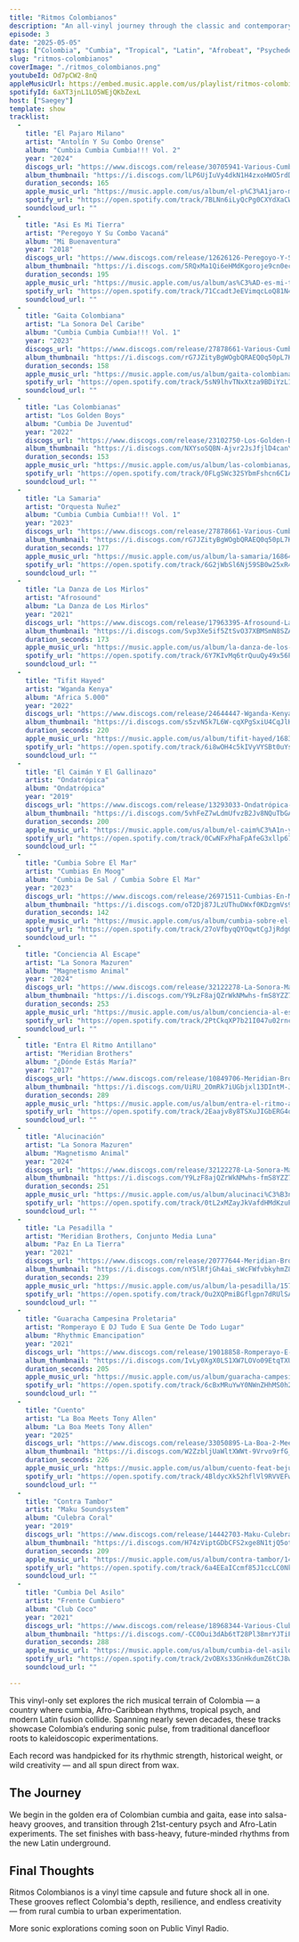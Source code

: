 ```yaml
---
title: "Ritmos Colombianos"
description: "An all-vinyl journey through the classic and contemporary sounds of Colombia — from cumbia and salsa dura to psychedelic fusion, Afro-Colombian rhythms, and modern Latin experiments."
episode: 3
date: "2025-05-05"
tags: ["Colombia", "Cumbia", "Tropical", "Latin", "Afrobeat", "Psychedelia"]
slug: "ritmos-colombianos"
coverImage: "./ritmos_colombianos.png"
youtubeId: Od7pCW2-8nQ
appleMusicUrl: https://embed.music.apple.com/us/playlist/ritmos-colombianos/pl.u-gxpkDtbdVWd
spotifyId: 6aXT3jnL1LO5WEjQKbZexL
host: ["Saegey"]
template: show
tracklist:
  -
    title: "El Pajaro Milano"
    artist: "Antolín Y Su Combo Orense"
    album: "Cumbia Cumbia Cumbia!!! Vol. 2"
    year: "2024"
    discogs_url: "https://www.discogs.com/release/30705941-Various-Cumbia-Cumbia-Cumbia-Vol-2"
    album_thumbnail: "https://i.discogs.com/lLP6UjIuVy4dkN1H4zxoHWO5rdDzB4mnm5RjQ2JkFdQ/rs:fit/g:sm/q:40/h:150/w:150/czM6Ly9kaXNjb2dz/LWRhdGFiYXNlLWlt/YWdlcy9SLTMwNzA1/OTQxLTE3MTU5NzIy/MjQtNDYwOC5qcGVn.jpeg"
    duration_seconds: 165
    apple_music_url: "https://music.apple.com/us/album/el-p%C3%A1jaro-milano/1711807574?i=1711808003"
    spotify_url: "https://open.spotify.com/track/7BLNn6iLyQcPg0CXYdXaCW"
    soundcloud_url: ""
  -
    title: "Asi Es Mi Tierra"
    artist: "Peregoyo Y Su Combo Vacaná"
    album: "Mi Buenaventura"
    year: "2018"
    discogs_url: "https://www.discogs.com/release/12626126-Peregoyo-Y-Su-Combo-Vacaná-Mi-Buenaventura"
    album_thumbnail: "https://i.discogs.com/5RQxMa1Qi6eHMdKgoroje9cn0ecJUPLLsOgie-7UAjU/rs:fit/g:sm/q:40/h:150/w:150/czM6Ly9kaXNjb2dz/LWRhdGFiYXNlLWlt/YWdlcy9SLTEyNjI2/MTI2LTE2ODk4OTQ3/NjQtODY5MC5qcGVn.jpeg"
    duration_seconds: 195
    apple_music_url: "https://music.apple.com/us/album/as%C3%AD-es-mi-tierra/1193668912?i=1193669051"
    spotify_url: "https://open.spotify.com/track/71CcadtJeEVimqcLoQ81N4"
    soundcloud_url: ""
  -
    title: "Gaita Colombiana"
    artist: "La Sonora Del Caribe"
    album: "Cumbia Cumbia Cumbia!!! Vol. 1"
    year: "2023"
    discogs_url: "https://www.discogs.com/release/27878661-Various-Cumbia-Cumbia-Cumbia-Vol-1"
    album_thumbnail: "https://i.discogs.com/rG7JZityBgWOgbQRAEQ0q50pL7K4XLv4UwbY5uMonVM/rs:fit/g:sm/q:40/h:150/w:150/czM6Ly9kaXNjb2dz/LWRhdGFiYXNlLWlt/YWdlcy9SLTI3ODc4/NjYxLTE2OTExOTA1/MjQtNzAzMy5qcGVn.jpeg"
    duration_seconds: 158
    apple_music_url: "https://music.apple.com/us/album/gaita-colombiana/1686414302?i=1686414812"
    spotify_url: "https://open.spotify.com/track/5sN9lhvTNxXtza9BDiYzL1"
    soundcloud_url: ""
  -
    title: "Las Colombianas"
    artist: "Los Golden Boys"
    album: "Cumbia De Juventud"
    year: "2022"
    discogs_url: "https://www.discogs.com/release/23102750-Los-Golden-Boys-Cumbia-De-Juventud"
    album_thumbnail: "https://i.discogs.com/NXYsoSQBN-Ajvr2JsJfjlD4canYusbr8xAbGrq-QL-Y/rs:fit/g:sm/q:40/h:150/w:150/czM6Ly9kaXNjb2dz/LWRhdGFiYXNlLWlt/YWdlcy9SLTIzMTAy/NzUwLTE2NTE2MTU4/MzgtMzAxMy5qcGVn.jpeg"
    duration_seconds: 153
    apple_music_url: "https://music.apple.com/us/album/las-colombianas/1776655203?i=1776655218"
    spotify_url: "https://open.spotify.com/track/0FLgSWc32SYbmFshcn6C1A"
    soundcloud_url: ""
  -
    title: "La Samaria"
    artist: "Orquesta Nuñez"
    album: "Cumbia Cumbia Cumbia!!! Vol. 1"
    year: "2023"
    discogs_url: "https://www.discogs.com/release/27878661-Various-Cumbia-Cumbia-Cumbia-Vol-1"
    album_thumbnail: "https://i.discogs.com/rG7JZityBgWOgbQRAEQ0q50pL7K4XLv4UwbY5uMonVM/rs:fit/g:sm/q:40/h:150/w:150/czM6Ly9kaXNjb2dz/LWRhdGFiYXNlLWlt/YWdlcy9SLTI3ODc4/NjYxLTE2OTExOTA1/MjQtNzAzMy5qcGVn.jpeg"
    duration_seconds: 177
    apple_music_url: "https://music.apple.com/us/album/la-samaria/1686414302?i=1686415272"
    spotify_url: "https://open.spotify.com/track/6G2jWbSl6Nj59SB0w25xR4"
    soundcloud_url: ""
  -
    title: "La Danza de Los Mirlos"
    artist: "Afrosound"
    album: "La Danza de Los Mirlos"
    year: "2021"
    discogs_url: "https://www.discogs.com/release/17963395-Afrosound-La-Danza-de-Los-Mirlos"
    album_thumbnail: "https://i.discogs.com/Svp3Xe5if5ZtSvO37XBMSmN8SZAgF9E7EOY4G4i_LQI/rs:fit/g:sm/q:40/h:150/w:150/czM6Ly9kaXNjb2dz/LWRhdGFiYXNlLWlt/YWdlcy9SLTE3OTYz/Mzk1LTE2MTY0MzU3/MjgtNDU5OC5qcGVn.jpeg"
    duration_seconds: 173
    apple_music_url: "https://music.apple.com/us/album/la-danza-de-los-mirlos-instrumental/1391687485?i=1391688067"
    spotify_url: "https://open.spotify.com/track/6Y7KIvMq6trQuuQy49x56P"
    soundcloud_url: ""
  -
    title: "Tifit Hayed"
    artist: "Wganda Kenya"
    album: "Africa 5.000"
    year: "2022"
    discogs_url: "https://www.discogs.com/release/24644447-Wganda-Kenya-Africa-5000"
    album_thumbnail: "https://i.discogs.com/s5zvN5k7L6W-cqXPgSxiU4CqJlHxqO-UQ1NDggyZX_4/rs:fit/g:sm/q:40/h:150/w:150/czM6Ly9kaXNjb2dz/LWRhdGFiYXNlLWlt/YWdlcy9SLTI0NjQ0/NDQ3LTE2NjQyNjk4/MzItMTU4OS5qcGVn.jpeg"
    duration_seconds: 220
    apple_music_url: "https://music.apple.com/us/album/tifit-hayed/1683179907?i=1683180420"
    spotify_url: "https://open.spotify.com/track/6i8wOH4c5kIVyVYSBt0uYs"
    soundcloud_url: ""
  -
    title: "El Caimán Y El Gallinazo"
    artist: "Ondatrópica"
    album: "Ondatrópica"
    year: "2019"
    discogs_url: "https://www.discogs.com/release/13293033-Ondatrópica-Ondatrópica"
    album_thumbnail: "https://i.discogs.com/5vhFeZ7wLdmUfvzB2Jv8NQuTbGAbnBlu1CaOQ3HDYv4/rs:fit/g:sm/q:40/h:150/w:150/czM6Ly9kaXNjb2dz/LWRhdGFiYXNlLWlt/YWdlcy9SLTEzMjkz/MDMzLTE1NTE1MzY4/ODgtOTIyMC5qcGVn.jpeg"
    duration_seconds: 200
    apple_music_url: "https://music.apple.com/us/album/el-caim%C3%A1n-y-el-gallinazo/1612406375?i=1612406637"
    spotify_url: "https://open.spotify.com/track/0CwNFxPhaFpAfeG3xllp67"
    soundcloud_url: ""
  -
    title: "Cumbia Sobre El Mar"
    artist: "Cumbias En Moog"
    album: "Cumbia De Sal / Cumbia Sobre El Mar"
    year: "2023"
    discogs_url: "https://www.discogs.com/release/26971511-Cumbias-En-Moog-Cumbia-De-Sal-Cumbia-Sobre-El-Mar"
    album_thumbnail: "https://i.discogs.com/oT2Dj87JLzUThuDWxf0KDzgmVs9WI9IraRuShR9fwhs/rs:fit/g:sm/q:40/h:150/w:150/czM6Ly9kaXNjb2dz/LWRhdGFiYXNlLWlt/YWdlcy9SLTI2OTcx/NTExLTE2ODMxOTk3/MTYtMjE5MC5qcGVn.jpeg"
    duration_seconds: 142
    apple_music_url: "https://music.apple.com/us/album/cumbia-sobre-el-mar-instrumental/1136340661?i=1136341181"
    spotify_url: "https://open.spotify.com/track/27oVfbyqQYOqwtCgJjRdgO"
    soundcloud_url: ""
  -
    title: "Conciencia Al Escape"
    artist: "La Sonora Mazuren"
    album: "Magnetismo Animal"
    year: "2024"
    discogs_url: "https://www.discogs.com/release/32122278-La-Sonora-Mazurén-Magnetismo-Animal"
    album_thumbnail: "https://i.discogs.com/Y9LzF8ajQZrWkNMwhs-fmS8YZZ7cYBerr-OhLF8ICig/rs:fit/g:sm/q:40/h:150/w:150/czM6Ly9kaXNjb2dz/LWRhdGFiYXNlLWlt/YWdlcy9SLTMyMTIy/Mjc4LTE3MzAwNDU5/NTctNjAyNS5qcGVn.jpeg"
    duration_seconds: 253
    apple_music_url: "https://music.apple.com/us/album/conciencia-al-escape/1762687031?i=1762687579"
    spotify_url: "https://open.spotify.com/track/2PtCkqXP7b21I047u02rnc"
    soundcloud_url: ""
  -
    title: "Entra El Ritmo Antillano"
    artist: "Meridian Brothers"
    album: "¿Dónde Estás María?"
    year: "2017"
    discogs_url: "https://www.discogs.com/release/10849706-Meridian-Brothers-Dónde-Estás-María"
    album_thumbnail: "https://i.discogs.com/UiRU_2OmRk7iUGbjxl13DIntM-JKBA1XPmeC4Psi61Y/rs:fit/g:sm/q:40/h:150/w:150/czM6Ly9kaXNjb2dz/LWRhdGFiYXNlLWlt/YWdlcy9SLTEwODQ5/NzA2LTE1MDUzMjQ0/NDgtMTMwNi5qcGVn.jpeg"
    duration_seconds: 289
    apple_music_url: "https://music.apple.com/us/album/entra-el-ritmo-antillano/1612407739?i=1612407747"
    spotify_url: "https://open.spotify.com/track/2Eaajv8y8TSXuJIGbERG4q"
    soundcloud_url: ""
  -
    title: "Alucinación"
    artist: "La Sonora Mazuren"
    album: "Magnetismo Animal"
    year: "2024"
    discogs_url: "https://www.discogs.com/release/32122278-La-Sonora-Mazurén-Magnetismo-Animal"
    album_thumbnail: "https://i.discogs.com/Y9LzF8ajQZrWkNMwhs-fmS8YZZ7cYBerr-OhLF8ICig/rs:fit/g:sm/q:40/h:150/w:150/czM6Ly9kaXNjb2dz/LWRhdGFiYXNlLWlt/YWdlcy9SLTMyMTIy/Mjc4LTE3MzAwNDU5/NTctNjAyNS5qcGVn.jpeg"
    duration_seconds: 251
    apple_music_url: "https://music.apple.com/us/album/alucinaci%C3%B3n/1762687031?i=1762687677"
    spotify_url: "https://open.spotify.com/track/0tL2xMZayJkVafdHMdKzuP"
    soundcloud_url: ""
  -
    title: "La Pesadilla "
    artist: "Meridian Brothers, Conjunto Media Luna"
    album: "Paz En La Tierra"
    year: "2021"
    discogs_url: "https://www.discogs.com/release/20777644-Meridian-Brothers-Conjunto-Media-Luna-Paz-En-La-Tierra"
    album_thumbnail: "https://i.discogs.com/nY5lRfjGh4ai_sWcFWfvbkyhmZ8tQnSbDtV7QBs4vD4/rs:fit/g:sm/q:40/h:150/w:150/czM6Ly9kaXNjb2dz/LWRhdGFiYXNlLWlt/YWdlcy9SLTIwNzc3/NjQ0LTE2MzU1NDAw/NjktNzIyNS5qcGVn.jpeg"
    duration_seconds: 239
    apple_music_url: "https://music.apple.com/us/album/la-pesadilla/1579557110?i=1579557416"
    spotify_url: "https://open.spotify.com/track/0u2XQPmiBGflgpn7dRUlSA"
    soundcloud_url: ""
  -
    title: "Guaracha Campesina Proletaria"
    artist: "Romperayo E DJ Tudo E Sua Gente De Todo Lugar"
    album: "Rhythmic Emancipation"
    year: "2021"
    discogs_url: "https://www.discogs.com/release/19018858-Romperayo-E-DJ-Tudo-Sau-Gente-De-Todo-Lugar-Rhythmic-Emancipation"
    album_thumbnail: "https://i.discogs.com/IvLy0XgX0LS1XW7LOVo09EtqTXUrsGK6iHEk0pvm3hI/rs:fit/g:sm/q:40/h:150/w:150/czM6Ly9kaXNjb2dz/LWRhdGFiYXNlLWlt/YWdlcy9SLTE5MDE4/ODU4LTE2MjMwODEy/MjEtNTUzMC5qcGVn.jpeg"
    duration_seconds: 205
    apple_music_url: "https://music.apple.com/us/album/guaracha-campesina-proletaria-feat-sua-gente-de-todo-lugar/1570588721?i=1570588724"
    spotify_url: "https://open.spotify.com/track/6cBxMRuYwY0NWnZHhMS0h2"
    soundcloud_url: ""
  -
    title: "Cuento"
    artist: "La Boa Meets Tony Allen"
    album: "La Boa Meets Tony Allen"
    year: "2025"
    discogs_url: "https://www.discogs.com/release/33050895-La-Boa-2-Meets-Tony-Allen-La-Boa-Meets-Tony-Allen"
    album_thumbnail: "https://i.discogs.com/W2ZzbljUaWltXWWt-9Vrvo9rfG_heBtk8VB48Q9TBXY/rs:fit/g:sm/q:40/h:150/w:150/czM6Ly9kaXNjb2dz/LWRhdGFiYXNlLWlt/YWdlcy9SLTMzMDUw/ODk1LTE3Mzg3NDc4/NTMtMTM1MS5qcGVn.jpeg"
    duration_seconds: 226
    apple_music_url: "https://music.apple.com/us/album/cuento-feat-bejuco/1783392942?i=1783393354"
    spotify_url: "https://open.spotify.com/track/4BldycXk52hflVl9RVVEFw"
    soundcloud_url: ""
  -
    title: "Contra Tambor"
    artist: "Maku Soundsystem"
    album: "Culebra Coral"
    year: "2019"
    discogs_url: "https://www.discogs.com/release/14442703-Maku-Culebra-Coral"
    album_thumbnail: "https://i.discogs.com/H74zViptGDbCFS2xge8N1tjQ5otfiEH30LPOXZu9UZA/rs:fit/g:sm/q:40/h:150/w:150/czM6Ly9kaXNjb2dz/LWRhdGFiYXNlLWlt/YWdlcy9SLTE0NDQy/NzAzLTE1NzQ2MTUw/MDgtNTE3Ni5qcGVn.jpeg"
    duration_seconds: 209
    apple_music_url: "https://music.apple.com/us/album/contra-tambor/1487784804?i=1487784810"
    spotify_url: "https://open.spotify.com/track/6a4EEaICcmf85J1ccLC0Nk"
    soundcloud_url: ""
  -
    title: "Cumbia Del Asilo"
    artist: "Frente Cumbiero"
    album: "Club Coco"
    year: "2021"
    discogs_url: "https://www.discogs.com/release/18968344-Various-Club-Coco"
    album_thumbnail: "https://i.discogs.com/-CC0Oui3dAb6tT28Pl38mrYJTiPOocXZnt_5fRtp6JY/rs:fit/g:sm/q:40/h:150/w:150/czM6Ly9kaXNjb2dz/LWRhdGFiYXNlLWlt/YWdlcy9SLTE4OTY4/MzQ0LTE2OTU4MjU2/MTYtMzg5My5qcGVn.jpeg"
    duration_seconds: 288
    apple_music_url: "https://music.apple.com/us/album/cumbia-del-asilo/1603268062?i=1603268073"
    spotify_url: "https://open.spotify.com/track/2vOBXs33GnHkdumZ6tCJ8w"
    soundcloud_url: ""

---
```


This vinyl-only set explores the rich musical terrain of Colombia — a country where cumbia, Afro-Caribbean rhythms, tropical psych, and modern Latin fusion collide. Spanning nearly seven decades, these tracks showcase Colombia’s enduring sonic pulse, from traditional dancefloor roots to kaleidoscopic experimentations.

Each record was handpicked for its rhythmic strength, historical weight, or wild creativity — and all spun direct from wax.

## The Journey

We begin in the golden era of Colombian cumbia and gaita, ease into salsa-heavy grooves, and transition through 21st-century psych and Afro-Latin experiments. The set finishes with bass-heavy, future-minded rhythms from the new Latin underground.

## Final Thoughts

Ritmos Colombianos is a vinyl time capsule and future shock all in one. These grooves reflect Colombia's depth, resilience, and endless creativity — from rural cumbia to urban experimentation.

More sonic explorations coming soon on Public Vinyl Radio.


